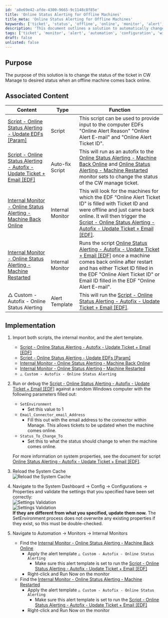 ```yaml
---
id: 'a8e69e42-afde-4300-9665-9c1148c8f85e'
title: 'Online Status Alerting for Offline Machines'
title_meta: 'Online Status Alerting for Offline Machines'
keywords: ['ticket', 'status', 'offline', 'online', 'monitor', 'alert', 'automate']
description: 'This document outlines a solution to automatically change the status of a ticket in ConnectWise Manage when an offline machine comes back online. It includes associated scripts, internal monitors, and detailed implementation steps to ensure proper functionality.'
tags: ['ticket', 'monitor', 'alert', 'automation', 'configuration', 'windows']
draft: false
unlisted: false
---
```

## Purpose

The purpose of this solution is to change the status of the ticket in CW Manage to desired status when an offline machine comes back online.

## Associated Content

| Content                                                                                                         | Type            | Function                                                                                                                                                                                                                                                                                                                                 |
|-----------------------------------------------------------------------------------------------------------------|-----------------|------------------------------------------------------------------------------------------------------------------------------------------------------------------------------------------------------------------------------------------------------------------------------------------------------------------------------------------|
| [Script - Online Status Alerting - Update EDFs [Param]](https://proval.itglue.com/DOC-5078775-13284610)       | Script          | This script can be used to provide input to the computer EDFs "Online Alert Reason" "Online Alert E-mail" and "Online Alert Ticket ID".                                                                                                                                                                                                 |
| [Script - Online Status Alerting - Autofix - Update Ticket + Email [EDF]](https://proval.itglue.com/DOC-5078775-13284609) | Auto-fix Script | This will run as an autofix to the [Online Status Alerting - Machine Back Online](https://proval.itglue.com/DOC-5078775-13284611) and [Online Status Alerting - Machine Restarted](https://proval.itglue.com/DOC-5078775-17543410) monitor sets to change the status of the CW manage ticket.                                                                                  |
| [Internal Monitor - Online Status Alerting - Machine Back Online](https://proval.itglue.com/DOC-5078775-13284611) | Internal Monitor | This will look for the machines for which the EDF "Online Alert Ticket ID" is filled with Ticket ID and were offline and just came back online. It will then trigger the [Script - Online Status Alerting - Autofix - Update Ticket + Email [EDF]](https://proval.itglue.com/DOC-5078775-13284609).                                                                                   |
| [Internal Monitor - Online Status Alerting - Machine Restarted](https://proval.itglue.com/DOC-5078775-17543410) | Internal Monitor | Runs the script [Online Status Alerting - Autofix - Update Ticket + Email [EDF]](https://proval.itglue.com/DOC-5078775-13284609) once a machine comes back online after restart and has either Ticket ID filled in the EDF "Online Alert Ticket ID" or Email ID filled in the EDF "Online Alert E-mail".                                                                 |
| △ Custom - Autofix - Online Status Alerting                                                                     | Alert Template   | This will run the [Script - Online Status Alerting - Autofix - Update Ticket + Email [EDF]](https://proval.itglue.com/DOC-5078775-13284609).                                                                                                                                                                                                 |

## Implementation

1. Import both scripts, the internal monitor, and the alert template.
   - [Script - Online Status Alerting - Autofix - Update Ticket + Email [EDF]](https://proval.itglue.com/DOC-5078775-13284609)
   - [Script - Online Status Alerting - Update EDFs [Param]](https://proval.itglue.com/DOC-5078775-13284610)
   - [Internal Monitor - Online Status Alerting - Machine Back Online](https://proval.itglue.com/DOC-5078775-13284611)
   - [Internal Monitor - Online Status Alerting - Machine Restarted](https://proval.itglue.com/DOC-5078775-17543410)
   - `△ Custom - Autofix - Online Status Alerting`

2. Run or debug the [Script - Online Status Alerting - Autofix - Update Ticket + Email [EDF]](https://proval.itglue.com/DOC-5078775-13284609) against a random Windows computer with the following parameters filled out:
   - `SetEnvironment`  
     - Set this value to 1
   - `Email_Connector_email_Address`  
     - Fill this out with the email address to the connector within Manage. This allows tickets to be updated when the machine comes online.
   - `Status_To_Change_To`  
     - Set this to what the status should change to when the machine comes online.

   For more information on system properties, see the document for script [Online Status Alerting - Autofix - Update Ticket + Email [EDF]](https://proval.itglue.com/DOC-5078775-13284609).

3. Reload the System Cache  
   ![Reload the System Cache](../../static/img/Online-Status-Alerting/image_1.png)

4. Navigate to the System Dashboard → Config → Configurations → Properties and validate the settings that you specified have been set correctly:  
   ![Settings Validation](../../static/img/Online-Status-Alerting/image_2.png)  
   ![Settings Validation](../../static/img/Online-Status-Alerting/image_3.png)  
   **If they are different from what you specified, update them now.** The SetEnvironment process does not overwrite any existing properties if they exist, so this must be double-checked.

5. Navigate to Automation → Monitors → Internal Monitors
   - Find the [Internal Monitor - Online Status Alerting - Machine Back Online](https://proval.itglue.com/DOC-5078775-13284611)  
     - Apply the alert template `△ Custom - Autofix - Online Status Alerting`  
       - Make sure this alert template is set to run the [Script - Online Status Alerting - Autofix - Update Ticket + Email [EDF]](https://proval.itglue.com/DOC-5078775-13284609)  
     - Right-click and Run Now on the monitor
   - Find the [Internal Monitor - Online Status Alerting - Machine Restarted](https://proval.itglue.com/DOC-5078775-17543410)  
     - Apply the alert template `△ Custom - Autofix - Online Status Alerting`  
       - Make sure this alert template is set to run the [Script - Online Status Alerting - Autofix - Update Ticket + Email [EDF]](https://proval.itglue.com/DOC-5078775-13284609)  
     - Right-click and Run Now on the monitor












